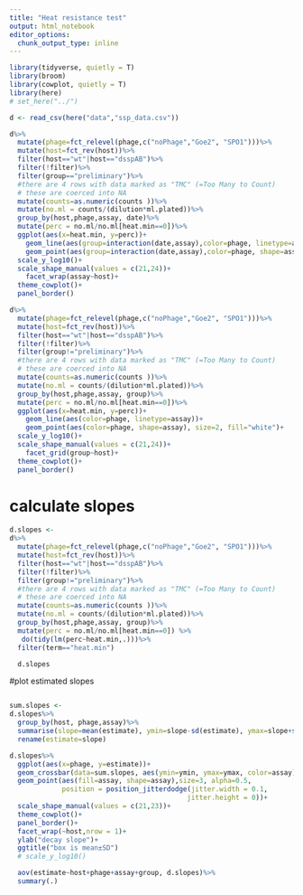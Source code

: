 ```yaml
---
title: "Heat resistance test"
output: html_notebook
editor_options: 
  chunk_output_type: inline
---
```



```r
library(tidyverse, quietly = T)
library(broom)
library(cowplot, quietly = T)
library(here)
# set_here("../")

```


```r
d <- read_csv(here("data","ssp_data.csv"))

```

```r
d%>%
  mutate(phage=fct_relevel(phage,c("noPhage","Goe2", "SPO1")))%>%
  mutate(host=fct_rev(host))%>%
  filter(host=="wt"|host=="dsspAB")%>%
  filter(!filter)%>%
  filter(group=="preliminary")%>%
  #there are 4 rows with data marked as "TMC" (=Too Many to Count) 
  # these are coerced into NA
  mutate(counts=as.numeric(counts ))%>%
  mutate(no.ml = counts/(dilution*ml.plated))%>%
  group_by(host,phage,assay, date)%>%
  mutate(perc = no.ml/no.ml[heat.min==0])%>%
  ggplot(aes(x=heat.min, y=perc))+
    geom_line(aes(group=interaction(date,assay),color=phage, linetype=assay))+
    geom_point(aes(group=interaction(date,assay),color=phage, shape=assay), size=2, fill="white")+
  scale_y_log10()+
  scale_shape_manual(values = c(21,24))+
    facet_wrap(assay~host)+
  theme_cowplot()+
  panel_border()
```

```r
d%>%
  mutate(phage=fct_relevel(phage,c("noPhage","Goe2", "SPO1")))%>%
  mutate(host=fct_rev(host))%>%
  filter(host=="wt"|host=="dsspAB")%>%
  filter(!filter)%>%
  filter(group!="preliminary")%>%
  #there are 4 rows with data marked as "TMC" (=Too Many to Count) 
  # these are coerced into NA
  mutate(counts=as.numeric(counts ))%>%
  mutate(no.ml = counts/(dilution*ml.plated))%>%
  group_by(host,phage,assay, group)%>%
  mutate(perc = no.ml/no.ml[heat.min==0])%>%
  ggplot(aes(x=heat.min, y=perc))+
    geom_line(aes(color=phage, linetype=assay))+
    geom_point(aes(color=phage, shape=assay), size=2, fill="white")+
  scale_y_log10()+
  scale_shape_manual(values = c(21,24))+
    facet_grid(group~host)+
  theme_cowplot()+
  panel_border()
```

# calculate slopes

```r
d.slopes <- 
d%>%
  mutate(phage=fct_relevel(phage,c("noPhage","Goe2", "SPO1")))%>%
  mutate(host=fct_rev(host))%>%
  filter(host=="wt"|host=="dsspAB")%>%
  filter(!filter)%>%
  filter(group!="preliminary")%>%
  #there are 4 rows with data marked as "TMC" (=Too Many to Count) 
  # these are coerced into NA
  mutate(counts=as.numeric(counts ))%>%
  mutate(no.ml = counts/(dilution*ml.plated))%>%
  group_by(host,phage,assay, group)%>%
  mutate(perc = no.ml/no.ml[heat.min==0]) %>%
   do(tidy(lm(perc~heat.min,.)))%>%
  filter(term=="heat.min")

  d.slopes
```

#plot estimated slopes
```r

```


```r

sum.slopes <- 
d.slopes%>%
  group_by(host, phage,assay)%>%
  summarise(slope=mean(estimate), ymin=slope-sd(estimate), ymax=slope+sd(estimate))%>%
  rename(estimate=slope)

d.slopes%>%
  ggplot(aes(x=phage, y=estimate))+
  geom_crossbar(data=sum.slopes, aes(ymin=ymin, ymax=ymax, color=assay), fill="grey80", position = position_dodge())+
  geom_point(aes(fill=assay, shape=assay),size=3, alpha=0.5,
             position = position_jitterdodge(jitter.width = 0.1,
                                            jitter.height = 0))+
  scale_shape_manual(values = c(21,23))+
  theme_cowplot()+
  panel_border()+
  facet_wrap(~host,nrow = 1)+
  ylab("decay slope")+
  ggtitle("box is mean±SD")
  # scale_y_log10() 
```



```r
  aov(estimate~host+phage+assay+group, d.slopes)%>%
  summary(.)
```